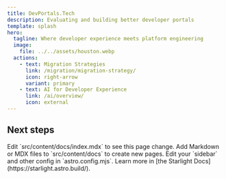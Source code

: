 ```yaml
---
title: DevPortals.Tech
description: Evaluating and building better developer portals
template: splash
hero:
  tagline: Where developer experience meets platform engineering
  image:
    file: ../../assets/houston.webp
  actions:
    - text: Migration Strategies
      link: /migration/migration-strategy/
      icon: right-arrow
      variant: primary
    - text: AI for Developer Experience
      link: /ai/overview/
      icon: external
---
```



## Next steps

<CardGrid stagger>
	<Card title="Update content" icon="pencil">
		Edit `src/content/docs/index.mdx` to see this page change.
	</Card>
	<Card title="Add new content" icon="add-document">
		Add Markdown or MDX files to `src/content/docs` to create new pages.
	</Card>
	<Card title="Configure your site" icon="setting">
		Edit your `sidebar` and other config in `astro.config.mjs`.
	</Card>
	<Card title="Read the docs" icon="open-book">
		Learn more in [the Starlight Docs](https://starlight.astro.build/).
	</Card>
</CardGrid>
